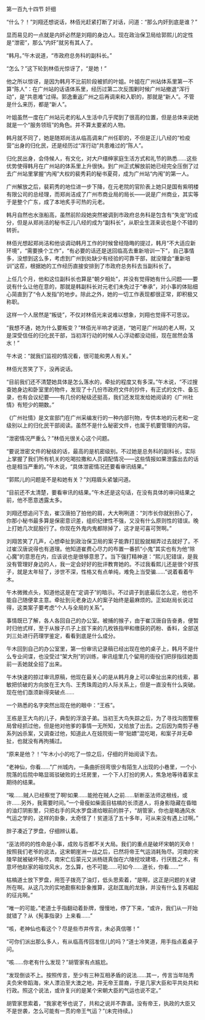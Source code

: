 

第一百九十四节 奸细

“什么？！”刘翔还想说话，林佰光赶紧打断了对话，问道：“那么内奸到底是谁？”

显而易见的一点就是内奸必然是刘翔的身边人。现在政治保卫局给郭熙儿的定性是“泄密”，那么“内奸”就另有其人了。

“韩月。”午木说道，“市政府总务科的副科长。”

“怎么？”这下轮到林佰光惊讶了，“是她！”

他之所以惊讶，是因为韩月不比前阶段被抓的叶姐。叶姐在广州站体系里第一不算“陈人”：在广州站的话语体系里，经历过第二次反围剿时候广州站撤退“浑行动”，是“共患难”过得。郭逸重返广州之后再调来和入职的，那就是“新人”。不管是什么来历，都是“新人”。

叶姐虽然一度在广州站元老的私人生活中几乎爬到了很高的位置，但是总体来说她就是一个“服务领班”的角色。并不算太要紧的人物。

韩月就不同了，她是随郑尚洁从临高调来广州任职的，不但是正儿八经的“检疫营”出身的归化民，还是经历过“浑行动”共患难过的“陈人”。

归化民出身，会侍候人，有文化，对大户缙绅家庭生活方式和礼节的熟悉……这些优势使得韩月在广州站的体系里上升很快。到广州正式解放前她已经完全压倒了过去广州站里掌握“内闱”大权的裴秀莉的秘书夏荷，成为广州站“内闱”的第一人。

广州解放之后，裴莉秀的地位进一步下降，在元老院的官阶表上她只是国有紫明楼有限公司的总经理，而郑尚洁成了广州市商业局的局长――说是广州商业，其实等于是整个广东，成了本地炙手可热的元老。

韩月自然也水涨船高，虽然前阶段她突然被调到市政府总务科是包含有“失宠”的成分，但是从郑尚洁的秘书正儿八经的成为“副科长”，从职业生涯来说也是个不错的转折。

林佰光想起郑尚洁和他谈调动韩月工作的时候曾经隐晦的提过，韩月“不大适应新环境”，“需要换个工作”，“有必要的话还是送回临高去重新培训一下”，自己事情多，没想到这么多，考虑到广州到处缺少有经验的可靠干部，就没理会“重新培训”这茬，根据她的工作经历直接安排到了市政府总务科去当副科长了。

上任几个月，他和这位副科长也算是“朝夕相处”，并没有觉得她有什么问题――要说有什么让他在意的，那就是韩副科长对元老们未免过于“奉承”，对小事的体贴细心简直到了“令人发指”的地步。除此之外，她的一切工作表现都很正常，即积极又称职。

这样一个人居然是“叛徒”，不仅对林佰光来说难以想象，刘翔也觉得不可思议。

“我想不通，她为什么要叛变？”林佰光半响才说道，“她可是广州站的老人啊，又是深受信任的归化民干部，当初浑行动的时候人心浮动都没动摇，现在居然会落水！”

午木说：“就我们监视的情况看，很可能和男人有关。”

林佰光苦笑了下，没再说话。

“目前我们还不清楚她具体是怎么落水的，牵扯的程度又有多深。”午木说，“不过搜查她身边和卧室里的物件，发现了十几份市政府文件的抄件，有正式的文件、备忘录，也有会议纪要――有几份的秘级还挺高，我们还发现发给她阅读的《广州社情》有短少的期数。”

《广州社情》是文宣部门在广州采编发行的一种内部刊物，专供本地的元老和一定级别以上的归化民干部阅读。虽然不是什么秘密文件，也属于机要管理的内容。

“泄密情况严重么？”林佰光很关心这个问题。

“要说泄密文件的秘级的话，最高的是机密级别。不过她是总务科的副科长，实际上掌握了我们所有机关的吃喝拉撒和人员调配情况――这些情报如果泄露出去的话也是相当严重的。”午木说，“具体泄密情况还要看审讯结果。”

“郭熙儿的问题是不是和她有关？”刘翔眉头紧皱问道。

“目前还不太清楚，要看审讯的结果。”午木还是这句话，在没有具体的审问结果之前，他不愿意透露太多。

刘翔还想追问下去，崔汉唐拍了拍他的肩，大大咧咧道：“刘市长你就别担心了，你那小秘书最多算是保密意识差，组织纪律性不强，又没有什么原则性的错误。晚上打她几次屁股行了。你现在外鬼内鬼都除掉了，这才是可喜可贺啊。”

刘翔苦笑了几声，心想牵扯到政治保卫局的案子能靠打屁股就糊弄过去就好了。不过崔汉唐说得也有道理。他知道崔费心尽力的布置一番抓“小鬼”其实也有为他“除心魔”的意思在内，应该说也是很够意思了。当下强打精神道：“熙儿犯错误，是我没有管理好身边的人，我一定会好好的批评教育她的。不过我看熙儿还是很个好孩子，就是太年轻了，涉世不深，性格又有点单纯，难免上当受骗……”说着看着午木。

午木微微点头，知道他这是在“定调子”的暗示。不过调子到底最后怎么定，他也不能自己随便拿主意。牵扯到元老身边人的案子始终是最麻烦的。正如赵局长说过得，这类案子要考虑“个人与全局的关系”。

事情既已了解，各人各回自己的办公室。被捕的猴子，由于崔汉唐自告奋勇，便暂时归他式样，至于从猴子爪子上拔下来的几枚铁指甲和缴获的药粉、香料，全部送刘三处进行药理学鉴定，看看到底是什么成分。

午木回到自己的办公室里，第一份审讯记录稿已经出现在他的桌子上，韩月不是什么专业间谍，也没受过“架大刑”的训练，审讯组里几个留用的衙役们把拶指往她面前一丢她就全招了出来。

午木快速的掠过审讯原稿，他现在最关心的是从韩月身上可以牵扯出来的线索，慕敏把侦破的方向放在王大鸟、王秀珠周边的人际关系上，但是一直没有什么突破。现在他们亟须新得突破点……

一个熟悉的名字突然出现在他的眼中：“王栋”。

王栋是王大鸟的儿子，典型的浮浪子弟。当初王大鸟失踪之后，为了寻找沟图警察局曾经抓过他，但是他对他爹的事情一无所知，又给放了出去。之后因为南剪子巷系列凶杀案，又调查过他，知道此人在妓院街一带“贴嫖”混吃喝，和案子并无牵扯，也就没有再拘捕过。

“原来是他？！”午木小小的吃了一惊之后，仔细的开始阅读下去。

“老神仙，你看……”广州城内，一条曲折拐弯很少有陌生人出现的小巷里，一个小院落的后院中略显斑驳破败的土坯房里，一个下人打扮的男人，焦急地等待着家主期待的结果。

“唉……贼人已经察觉了啊!如果……能抢在贼人之前……斩断巫法师这根线，或许……另外，我需要时间。”一个骨瘦如柴面目枯槁的长须道人，将身影隐藏在昏暗的油灯阴影里，只把右手的风水罗盘递给眼前的胖子，“胡管家，你也是略通风水气运之学的，这样的卦象，太奇怪了！贫道活了五十多年，可从来没有遇上过啊。”

胖子凑近了罗盘，仔细辨认着。

“巫法师的的性命是小事，成败与否都不关大局。我们的重点是破坏宋朝的天命！按照我们老爷的说法，这宋朝崖洲一战之后，已然将帝王气运消耗殆尽。河南的宋陵早就被破坏殆尽，南宋亡后蒙元又派杨琏真伽在六陵挖坟建塔，行厌胜之术，有意坏他赵家的祖坟风水，怎么算，也不可能……可如今……道长，你看……“”

枯槁道士放下罗盘，用签子拨亮了油灯，低头思索着，“是啊，这正是问题的关键所在啊。从这几次的实地勘察和卦象推算，这赵匡胤的龙脉，并没有什么复苏崛起的征兆啊。”

“唯一的可能，”老道士手指翻动着卦牌，慢慢地，停了下来，“或许，我们从一开始就错了？从《髡事指录》上来看……”

“咳，老神仙也看这个？尽是些市井传言，未必真信哪！“

“可你们派出那么多人，有从临高传回准信儿的吗？”道士冷笑道，用手指点着桌子问。

“咳……你老有什么发现？”胡管家有点尴尬。

“发现倒谈不上。按照传言，至少有三种互相矛盾的说法……其一，传言当年陆秀夫负宋帝蹈海，宋人漂泊至大澳之地，并无帝王苗裔，于是几家大臣和平共处共和行政。照这个说法，或许复兴的是某个宋朝大臣的气运也说不定。”

胡管家思索着，“我家老爷也说了，共和之说并不靠谱。没有帝王，执政的大臣又不是世袭，怎么可能有一贯的帝王气运？”(未完待续。)

